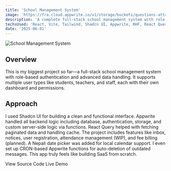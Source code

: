 ```yaml
---
title: 'School Management System'
image: 'https://fra.cloud.appwrite.io/v1/storage/buckets/questions-attachment/files/684a7275002fe410ef28/view?project=68465b0b0011b7d2e8b0&mode=admin'
description: 'A complete full-stack school management system with role-based access and Appwrite functions.'
techsUsed: 'React, Vite, Tailwind, Shadcn UI, Appwrite, RHF, React Query, CRON Jobs'
date: '2025-06-01'
---
```


<Image
  src="https://fra.cloud.appwrite.io/v1/storage/buckets/questions-attachment/files/684a7275002fe410ef28/view?project=68465b0b0011b7d2e8b0&mode=admin"
  alt="School Management System"
  width={1200}
  height={400}
  className="aspect-video rounded-lg"
/>

## Overview

This is my biggest project so far—a full-stack school management system with role-based authentication and advanced data handling. It supports multiple user types like students, teachers, and staff, each with their own dashboard and permissions.

## Approach

I used Shadcn UI for building a clean and functional interface. Appwrite handled all backend logic including database, authentication, storage, and custom server-side logic via functions. React Query helped with fetching paginated data and handling cache. The project includes features like inbox, notices, user registration, attendance management (WIP), and fee billing (planned). A Nepali date picker was added for local calendar support. I even set up CRON-based Appwrite functions for auto-deletion of outdated messages. This app truly feels like building SaaS from scratch.

<div className="mt-6 flex gap-4">
  <Link
    href="https://github.com/Ace-Aryal/Ace-School"
    className="border-input bg-background active:bg-accent active:text-accent-foreground focus:bg-accent focus:text-accent-foreground hover:bg-accent hover:text-accent-foreground inline-flex items-center rounded-md border px-2 py-1 text-sm font-medium shadow-sm transition-colors"
  >
    <span>View Source Code</span>
  </Link>
  <Link
    href="https://ace-school.vercel.app/"
    className="bg-primary text-primary-foreground active:bg-primary/90 focus:bg-primary/90 hover:bg-primary/90 inline-flex h-8 items-center rounded-md px-2 py-1 text-sm font-medium shadow"
  >
    <span>Live Demo</span>
  </Link>
</div>
